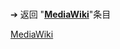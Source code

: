 {{LPR
|article = MediaWiki
|latest_release_version = 1.38.0-rc.0
|latest_release_date = {{start date and age|2022|04|20}}
}}<noinclude> <br />
➔ 返回 "'''[[MediaWiki]]'''"条目
{{Template reference list}}
[[Category:最新预览版模板|MediaWiki]]
</noinclude>